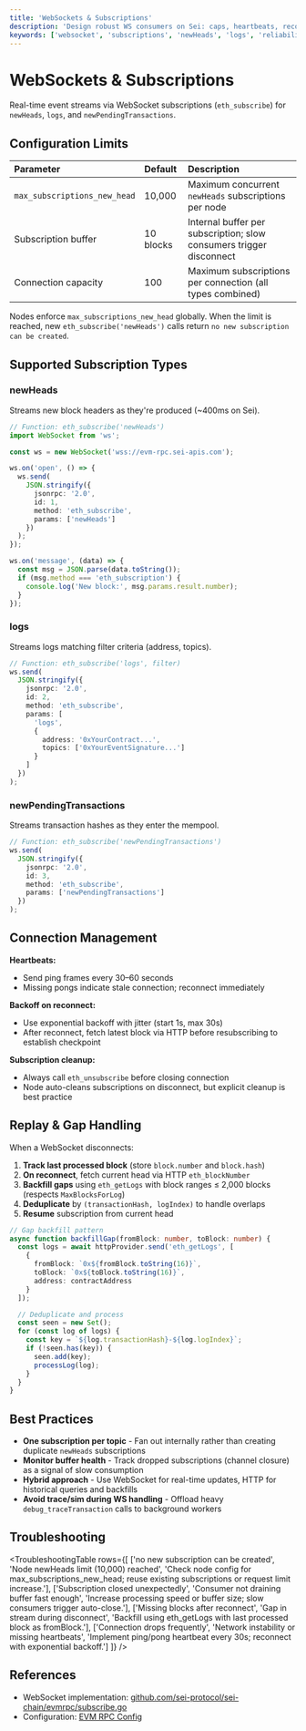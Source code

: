 ```yaml
---
title: 'WebSockets & Subscriptions'
description: 'Design robust WS consumers on Sei: caps, heartbeats, reconnect, replay, and best practices.'
keywords: ['websocket', 'subscriptions', 'newHeads', 'logs', 'reliability', 'sei evm']
---
```



# WebSockets & Subscriptions

Real-time event streams via WebSocket subscriptions (`eth_subscribe`) for `newHeads`, `logs`, and `newPendingTransactions`.

## Configuration Limits

| Parameter                    | Default   | Description                                                         |
| :--------------------------- | :-------- | :------------------------------------------------------------------ |
| `max_subscriptions_new_head` | 10,000    | Maximum concurrent `newHeads` subscriptions per node                |
| Subscription buffer          | 10 blocks | Internal buffer per subscription; slow consumers trigger disconnect |
| Connection capacity          | 100       | Maximum subscriptions per connection (all types combined)           |

<Callout type="warning">Nodes enforce `max_subscriptions_new_head` globally. When the limit is reached, new `eth_subscribe('newHeads')` calls return `no new subscription can be created`.</Callout>

## Supported Subscription Types

### newHeads

Streams new block headers as they're produced (~400ms on Sei).

```typescript copy
// Function: eth_subscribe('newHeads')
import WebSocket from 'ws';

const ws = new WebSocket('wss://evm-rpc.sei-apis.com');

ws.on('open', () => {
  ws.send(
    JSON.stringify({
      jsonrpc: '2.0',
      id: 1,
      method: 'eth_subscribe',
      params: ['newHeads']
    })
  );
});

ws.on('message', (data) => {
  const msg = JSON.parse(data.toString());
  if (msg.method === 'eth_subscription') {
    console.log('New block:', msg.params.result.number);
  }
});
```

### logs

Streams logs matching filter criteria (address, topics).

```typescript copy
// Function: eth_subscribe('logs', filter)
ws.send(
  JSON.stringify({
    jsonrpc: '2.0',
    id: 2,
    method: 'eth_subscribe',
    params: [
      'logs',
      {
        address: '0xYourContract...',
        topics: ['0xYourEventSignature...']
      }
    ]
  })
);
```

### newPendingTransactions

Streams transaction hashes as they enter the mempool.

```typescript copy
// Function: eth_subscribe('newPendingTransactions')
ws.send(
  JSON.stringify({
    jsonrpc: '2.0',
    id: 3,
    method: 'eth_subscribe',
    params: ['newPendingTransactions']
  })
);
```

## Connection Management

**Heartbeats:**

- Send ping frames every 30–60 seconds
- Missing pongs indicate stale connection; reconnect immediately

**Backoff on reconnect:**

- Use exponential backoff with jitter (start 1s, max 30s)
- After reconnect, fetch latest block via HTTP before resubscribing to establish checkpoint

**Subscription cleanup:**

- Always call `eth_unsubscribe` before closing connection
- Node auto-cleans subscriptions on disconnect, but explicit cleanup is best practice

## Replay & Gap Handling

When a WebSocket disconnects:

1. **Track last processed block** (store `block.number` and `block.hash`)
2. **On reconnect**, fetch current head via HTTP `eth_blockNumber`
3. **Backfill gaps** using `eth_getLogs` with block ranges ≤ 2,000 blocks (respects `MaxBlocksForLog`)
4. **Deduplicate** by `(transactionHash, logIndex)` to handle overlaps
5. **Resume** subscription from current head

```typescript copy
// Gap backfill pattern
async function backfillGap(fromBlock: number, toBlock: number) {
  const logs = await httpProvider.send('eth_getLogs', [
    {
      fromBlock: `0x${fromBlock.toString(16)}`,
      toBlock: `0x${toBlock.toString(16)}`,
      address: contractAddress
    }
  ]);

  // Deduplicate and process
  const seen = new Set();
  for (const log of logs) {
    const key = `${log.transactionHash}-${log.logIndex}`;
    if (!seen.has(key)) {
      seen.add(key);
      processLog(log);
    }
  }
}
```

## Best Practices

- **One subscription per topic** - Fan out internally rather than creating duplicate `newHeads` subscriptions
- **Monitor buffer health** - Track dropped subscriptions (channel closure) as a signal of slow consumption
- **Hybrid approach** - Use WebSocket for real-time updates, HTTP for historical queries and backfills
- **Avoid trace/sim during WS handling** - Offload heavy `debug_traceTransaction` calls to background workers

## Troubleshooting

<TroubleshootingTable
  rows={[
    ['no new subscription can be created', 'Node newHeads limit (10,000) reached', 'Check node config for max_subscriptions_new_head; reuse existing subscriptions or request limit increase.'],
    ['Subscription closed unexpectedly', 'Consumer not draining buffer fast enough', 'Increase processing speed or buffer size; slow consumers trigger auto-close.'],
    ['Missing blocks after reconnect', 'Gap in stream during disconnect', 'Backfill using eth_getLogs with last processed block as fromBlock.'],
    ['Connection drops frequently', 'Network instability or missing heartbeats', 'Implement ping/pong heartbeat every 30s; reconnect with exponential backoff.']
  ]}
/>

## References

- WebSocket implementation: [github.com/sei-protocol/sei-chain/evmrpc/subscribe.go](https://github.com/sei-protocol/sei-chain/blob/main/evmrpc/subscribe.go)
- Configuration: [EVM RPC Config](/node/evmrpc-config)
